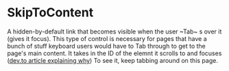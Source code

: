 
<Meta
  title="Core|Atoms/SkipToContent"
  component={SkipToContent}
  decorators={[withKnobs]}
/>

# SkipToContent

<StoryStatus status="ready" />

A hidden-by-default link that becomes visible when the user ~Tab~
s over it (gives it focus). This type of control is necessary for pages
that have a bunch of stuff keyboard users would have to Tab through to get
to the page's main content. It takes in the ID of the elemnt it scrolls to
and focuses ([dev.to article explaining why](https://dev.to/robdodson/managing-focus-64l))
To see it, keep tabbing around on this page.

<Preview>
  <Story name="Skip To Content">
    <SkipToContent contentId="example" />
  </Story>
</Preview>

<Props of={SkipToContent} />
